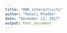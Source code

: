 ```yaml
---
title: "HW6_interactivity"
author: "Manali Phadke"
date: "November 13, 2017"
output: html_document
---
```


